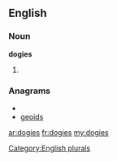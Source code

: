 ==English==

===Noun===
'''dogies'''

# {{plural of|[[dogie]]}}

===Anagrams===
* {{alphagram|degios}}
* [[geoids#English|geoids]]


[[Category:English plurals]]

[[ar:dogies]]
[[fr:dogies]]
[[my:dogies]]